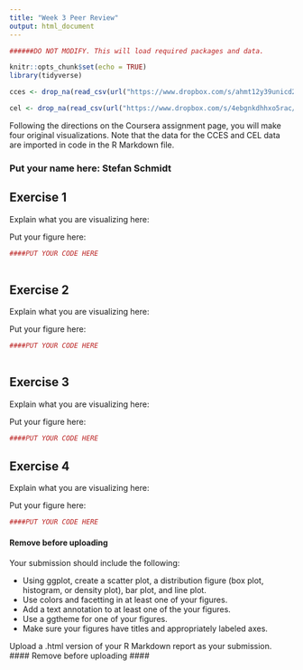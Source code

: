 ```yaml
---
title: "Week 3 Peer Review"
output: html_document
---
```


```r

######DO NOT MODIFY. This will load required packages and data.

knitr::opts_chunk$set(echo = TRUE)
library(tidyverse)

cces <- drop_na(read_csv(url("https://www.dropbox.com/s/ahmt12y39unicd2/cces_sample_coursera.csv?raw=1")))

cel <- drop_na(read_csv(url("https://www.dropbox.com/s/4ebgnkdhhxo5rac/cel_volden_wiseman%20_coursera.csv?raw=1")))

```

Following the directions on the Coursera assignment page, you will make four original visualizations. Note that the data for the CCES and CEL data are imported in code in the R Markdown file.

### Put your name here: Stefan Schmidt

## Exercise 1

Explain what you are visualizing here:

Put your figure here:

```r

####PUT YOUR CODE HERE
  

```

## Exercise 2

Explain what you are visualizing here:

Put your figure here:

```r

####PUT YOUR CODE HERE
  
```

## Exercise 3

Explain what you are visualizing here:

Put your figure here:

```r

####PUT YOUR CODE HERE

```

## Exercise 4

Explain what you are visualizing here:

Put your figure here:

```r

####PUT YOUR CODE HERE

```


#### Remove before uploading ####
Your submission should include the following:

- Using ggplot, create a scatter plot, a distribution figure 
  (box plot, histogram, or density plot), bar plot, and line plot.
- Use colors and facetting in at least one of your figures.
- Add a text annotation to at least one of the your figures.
- Use a ggtheme for one of your figures.
- Make sure your figures have titles and appropriately labeled axes.

Upload a .html version of your R Markdown report as your submission.
#### Remove before uploading ####

